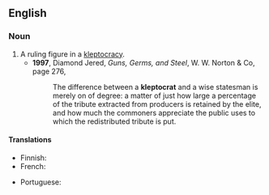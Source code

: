 ==English==

===Noun===
{{en-noun}}

# A ruling figure in a [[kleptocracy]].
#* '''1997''', Diamond Jered, '' Guns, Germs, and Steel '', W. W. Norton & Co, page 276,
#*: The difference between a '''kleptocrat''' and a wise statesman is merely on of degree: a matter of just how large a percentage of the tribute extracted from producers is retained by the elite, and how much the commoners appreciate the public uses to which the redistributed tribute is put.

====Translations====
{{trans-top|corrupt leader}}
* Finnish: {{t|fi|kleptokraatti}}
* French: {{t+|fr|cleptocrate|m|f}}
{{trans-mid}}
* Portuguese: {{t+|pt|cleptocrata|m|f}}
{{trans-bottom}}